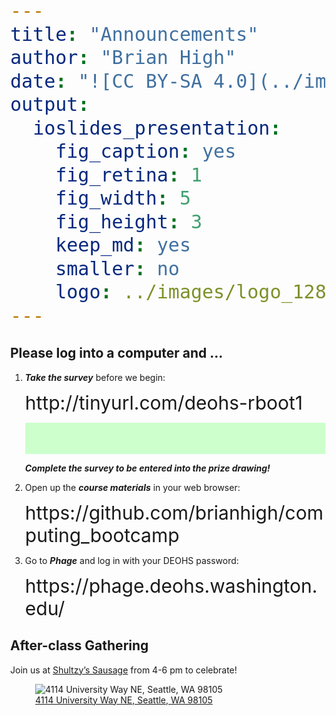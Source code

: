 ```yaml
---
title: "Announcements"
author: "Brian High"
date: "![CC BY-SA 4.0](../images/cc_by-sa_4.png)"
output:
  ioslides_presentation:
    fig_caption: yes
    fig_retina: 1
    fig_width: 5
    fig_height: 3
    keep_md: yes
    smaller: no
    logo: ../images/logo_128.png
---
```


## Please log into a computer and ...

<style>
span {font-size:30px;}
body { float:left;}
</style>

1. **_Take the survey_** before we begin:  

    <span>http://tinyurl.com/deohs-rboot1</span>  
    
    <p style="color: indigo; background: #ccffcc; padding-top: 25px; padding-bottom: 25px;">
    **_Complete the survey to be entered into the prize drawing!_**
    </p>
    
2. Open up the **_course materials_** in your web browser:  

    <span>https://github.com/brianhigh/computing_bootcamp</span>  
    
3. Go to **_Phage_** and log in with your DEOHS password:  

    <span>https://phage.deohs.washington.edu/</span>  

## After-class Gathering

Join us at [Shultzy's Sausage](https://www.yelp.com/biz/shultzys-sausage-seattle) 
from 4-6 pm to celebrate!

![[4114 University Way NE, Seattle, WA 98105](https://www.yelp.com/map/shultzys-sausage-seattle)](images/shultys.png)
